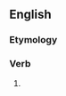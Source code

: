 ==English==

===Etymology===
{{suffix|seduce|est|lang=en}}

===Verb===
{{head|en|verb form}}

# {{en-archaic second-person singular of|seduce|lang=en}}